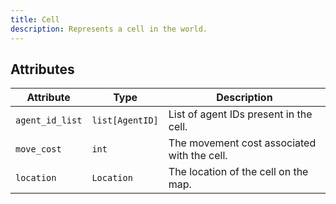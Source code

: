 ```yaml
---
title: Cell
description: Represents a cell in the world.
---
```


## Attributes

| Attribute | Type | Description                         |
|-----------|------|-------------------------------------|
| `agent_id_list` | `list[AgentID]` | List of agent IDs present in the cell. |
| `move_cost` | `int` | The movement cost associated with the cell. |
| `location` | `Location` | The location of the cell on the map. |

